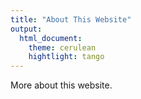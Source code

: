 ```yaml
---
title: "About This Website"
output:
  html_document:
    theme: cerulean
    hightlight: tango
---
```


More about this website.
